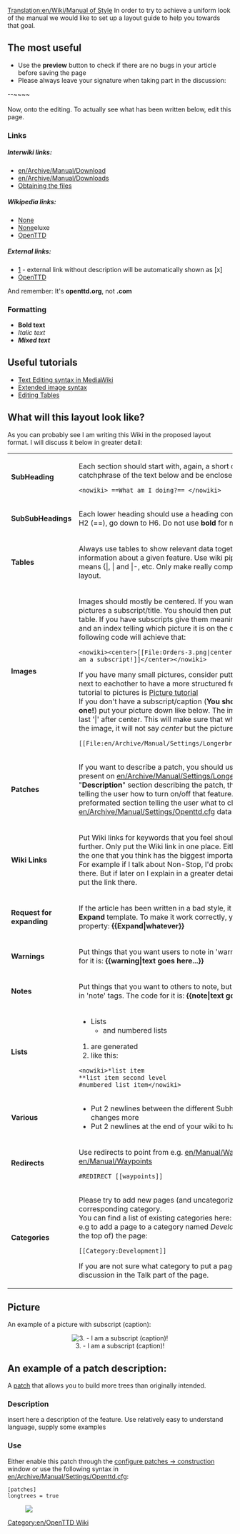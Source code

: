 [[Translation:en/Wiki/Manual of Style]]
In order to try to achieve a uniform look of the manual we would like to set up a layout guide to help you towards that goal.

==The most useful==
*Use the '''preview''' button to check if there are no bugs in your article before saving the page
*Please always leave your signature when taking part in the discussion: <br>
<nowiki>--~~~~</nowiki> <br>
<br>
Now, onto the editing. To actually see what has been written below, edit this page.
===Links===
=====Interwiki links:=====
*[[en/Archive/Manual/Download]] <br>
*[[en/Archive/Manual/Download]]s <br>
*[[en/Archive/Manual/Download|Obtaining the files]] <br>

=====Wikipedia links:=====
*[https://www.wikipedia.org/wiki/OpenTTD None] <br>
*[https://www.wikipedia.org/wiki/OpenTTD None]eluxe <br>
*[https://www.wikipedia.org/wiki/OpenTTD OpenTTD] <br>

=====External links:=====
*[http://www.openttd.org] - external link without description will be automatically shown as [x]<br>
*[http://www.openttd.org OpenTTD] <br>
And remember: It's '''openttd.org''', not '''.com'''

===Formatting===
*'''Bold text''' <br>
*''Italic text'' <br>
*'''''Mixed text''''' <br>

==Useful tutorials==
*[http://meta.wikimedia.org/wiki/Help:Editing Text Editing syntax in MediaWiki]
*[http://en.wikipedia.org/wiki/Wikipedia:Extended_image_syntax Extended image syntax]
*[http://meta.wikimedia.org/wiki/Help:Table Editing Tables]

==What will this layout look like?==
{{en/Warning|If you make a complex layout, ''ALWAYS'' test your wiki in multiple browsers if possible!}}
As you can probably see I am writing this Wiki in the proposed layout format. I will discuss it below in greater detail:

{|
| '''SubHeading'''||Each section should start with, again, a short question, or catchphrase of the text below and be enclosed by <pre><nowiki> ==What am I doing?== </nowiki></pre>
|-
| '''SubSubHeadings'''||Each lower heading should use a heading constant, Starting from H2 (==), go down to H6. Do not use '''bold''' for menu headings
|-
| '''Tables'''||Always use tables to show relevant data together or structure information about a given feature. Use wiki pipe style tables. That means <nowiki>{|, | and |-</nowiki>, etc. Only make really complex tables with html layout.
|-
| '''Images'''||Images should mostly be centered. If you want you can give your pictures a subscript/title. You should then put the picture in a table. If you have subscripts give them meaningful descriptions and an index telling which picture it is on the current page. The following code will achieve that: <pre><nowiki><center>[[File:Orders-3.png|center|none|frame|3. - I am a subscript!]]</center></nowiki></pre> If you have many small pictures, consider putting more of them next to eachother to have a more structured feeling. An excellent tutorial to pictures is [http://en.wikipedia.org/wiki/Wikipedia:Picture_tutorial Picture tutorial]<br/>
If you don't have a subscript/caption ('''You should always have one!''') put your picture down like below. The important part is the last '|' after center. This will make sure that when you hover over the image, it will not say ''center'' but the picture's name.
<pre>[[File:en/Archive/Manual/Settings/Longerbridges.png|center|]]</pre>
|-
| '''Patches'''||If you want to describe a patch, you should use the format as present on [[en/Archive/Manual/Settings/Longer bridges]]. A "'''Description'''" section describing the patch, then a "'''Use'''" section telling the user how to turn on/off that feature. Lastly a preformated section telling the user what to change in [[en/Archive/Manual/Settings/Openttd.cfg]]<nowiki>  data </nowiki>
|-
| '''Wiki Links'''||Put Wiki links for keywords that you feel should be explained further. Only put the Wiki link in one place. Either the first one, or the one that you think has the biggest importance in your page. For example if I talk about Non-Stop, I'd probably will want a Wiki there. But if later on I explain in a greater detail what Non-Stop is, put the link there.
|-
| '''Request for expanding'''||If the article has been written in a bad style, it is too short, use the '''Expand''' template. To make it work correctly, you must supply a property: 
{{en/Expand|whatever}}
'''<nowiki>{{Expand|whatever}}</nowiki>'''
|-
| '''Warnings'''||Put things that you want users to note in 'warning' tags. {{en/Warning|So it will end up in a warning frame like this.}} The code for it is: '''<nowiki>{{warning|text goes here...}}</nowiki>'''
|-
| '''Notes'''||Put things that you want to others to note, but are not a warning, in 'note' tags. {{en/Note|So that it will become a note such as this one...}} The code for it is: '''<nowiki>{{note|text goes here}}</nowiki>'''
|-
| '''Lists'''
|
*Lists
**and numbered lists
#are generated
#like this:
<pre><nowiki>*list item
**list item second level
#numbered list item</nowiki></pre>
|-
| '''Various'''
|
*Put 2 newlines between the different Subheadings to see the changes more
*Put 2 newlines at the end of your wiki to have a nicer look
|-
| '''Redirects'''
|
Use redirects to point from e.g. [[en/Manual/Waypoints]] to [[en/Manual/Waypoints]] 
<pre>#REDIRECT [[waypoints]]</pre>
|-
| '''Categories'''
|
Please try to add new pages (and uncategorized ones) to the corresponding category.<br/>
You can find a list of existing categories here: [[Special:Categories]].<br/>
e.g to add a page to a category named ''Development'' add this (to the top of) the page:
<pre>[[Category:Development]]</pre>
If you are not sure what category to put a page in, just start a discussion in the Talk part of the page.
|}

==Picture==
An example of a picture with subscript (caption):
<center>[[File:en/Orders-3.png|center|frame|3. - I am a subscript (caption)!]]</center>

==An example of a patch description:==
A [[en/Community/Patches/Patches|patch]] that allows you to build more trees than originally intended.

===Description===
insert here a description of the feature. Use relatively easy to understand language, supply some examples

===Use===
Either enable this patch through the [[en/Archive/Manual/Settings/Configuring patches/Construction|configure patches -> construction]] window or use the following syntax in [[en/Archive/Manual/Settings/Openttd.cfg]]:

<pre>[patches]
longtrees = true</pre>
[[File:en/Archive/Manual/Settings/Longerbridges.png|center|]]

[[Category:en/OpenTTD Wiki]]